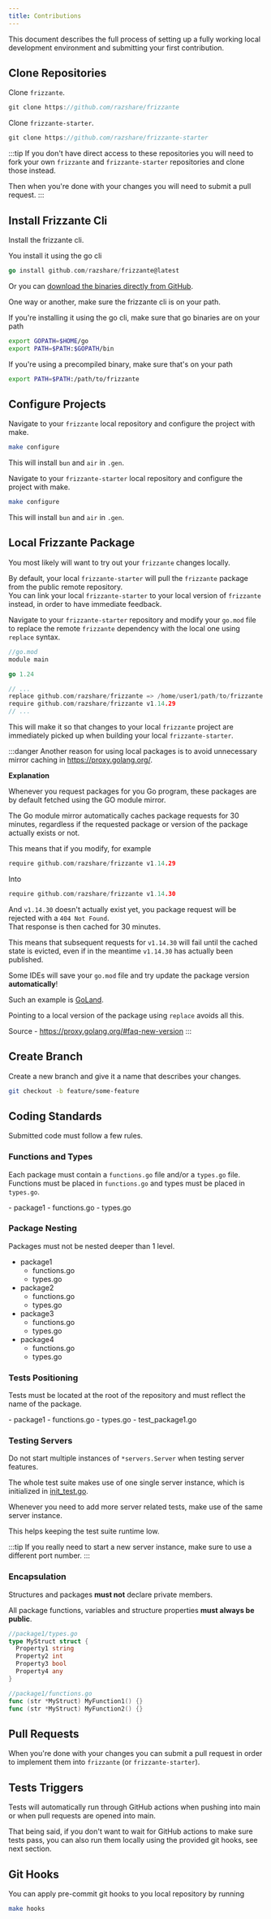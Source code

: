 ```yaml
---
title: Contributions
---
```



This document describes the full process of setting up a fully working local development environment and submitting your first contribution.

## Clone Repositories

Clone `frizzante`.

```go
git clone https://github.com/razshare/frizzante
```

Clone `frizzante-starter`.

```go
git clone https://github.com/razshare/frizzante-starter
```

:::tip
If you don't have direct access to these repositories you will need to fork your own `frizzante` and `frizzante-starter` repositories and clone those instead.

Then when you're done with your changes you will need to submit a pull request.
:::

## Install Frizzante Cli

Install the frizzante cli.

You install it using the go cli

```go
go install github.com/razshare/frizzante@latest
```

Or you can [download the binaries directly from GitHub](https://github.com/razshare/frizzante/releases).

One way or another, make sure the frizzante cli is on your path.

If you're installing it using the go cli, make sure that go binaries are on your path

```sh
export GOPATH=$HOME/go
export PATH=$PATH:$GOPATH/bin
```

If you're using a precompiled binary, make sure that's on your path

```sh
export PATH=$PATH:/path/to/frizzante
```

## Configure Projects

Navigate to your `frizzante` local repository and configure the project with make.

```sh
make configure
```

This will install `bun` and `air` in `.gen`.

Navigate to your `frizzante-starter` local repository and configure the project with make.

```sh
make configure
```

This will install `bun` and `air` in `.gen`.

## Local Frizzante Package

You most likely will want to try out your `frizzante` changes locally.

By default, your local `frizzante-starter` will pull the `frizzante` package from the public remote repository.\
You can link your local `frizzante-starter` to your local version of `frizzante` instead, in order to have immediate feedback.

Navigate to your `frizzante-starter` repository and modify your `go.mod` file to replace the remote `frizzante` dependency with the local one using `replace` syntax.


```go
//go.mod
module main

go 1.24

// ...
replace github.com/razshare/frizzante => /home/user1/path/to/frizzante
require github.com/razshare/frizzante v1.14.29
// ...
```

This will make it so that changes to your local `frizzante` project are immediately picked up when building your local `frizzante-starter`.

:::danger
Another reason for using local packages is to avoid unnecessary mirror caching in https://proxy.golang.org/.

**Explanation**

Whenever you request packages for you Go program, these packages are by default fetched using the GO module mirror.

The Go module mirror automatically caches package requests for 30 minutes, regardless if the requested package or version of the package actually exists or not.

This means that if you modify, for example

```go
require github.com/razshare/frizzante v1.14.29
```

Into

```go
require github.com/razshare/frizzante v1.14.30
```

And `v1.14.30` doesn't actually exist yet, you package request will be rejected with a `404 Not Found`.\
That response is then cached for 30 minutes.

This means that subsequent requests for `v1.14.30` will fail until the cached state is evicted, even if in the meantime `v1.14.30` has actually been published.

Some IDEs will save your `go.mod` file and try update the package version **automatically**!

Such an example is [GoLand](https://www.jetbrains.com/go).

Pointing to a local version of the package using `replace` avoids all this.

Source - https://proxy.golang.org/#faq-new-version
:::

## Create Branch

Create a new branch and give it a name that describes your changes.

```sh
git checkout -b feature/some-feature
```

## Coding Standards

Submitted code must follow a few rules.

### Functions and Types

Each package must contain a `functions.go` file and/or a `types.go` file.
Functions must be placed in `functions.go` and types must be placed in `types.go`.

<FileTree>
  - package1
    - functions.go
    - types.go
</FileTree>

### Package Nesting

Packages must not be nested deeper than 1 level.
<FileTree>
  - package1
    - functions.go
    - types.go
  - package2
    - functions.go
    - types.go
  - package3
    - functions.go
    - types.go
  - package4
    - functions.go
    - types.go
</FileTree>

### Tests Positioning

Tests must be located at the root of the repository and must reflect the name of the package.

<FileTree>
  - package1
    - functions.go
    - types.go
  - test_package1.go
</FileTree>

### Testing Servers

Do not start multiple instances of `*servers.Server` when testing server features.

The whole test suite makes use of one single server instance, which is initialized in [init_test.go](https://github.com/razshare/frizzante/blob/main/init_test.go).

Whenever you need to add more server related tests, make use of the same server instance.

This helps keeping the test suite runtime low.

:::tip
If you really need to start a new server instance, make sure to use a different port number.
:::

### Encapsulation

Structures and packages **must not** declare private members. 

All package functions, variables and structure properties **must always be public**.

```go
//package1/types.go
type MyStruct struct {
  Property1 string
  Property2 int
  Property3 bool
  Property4 any
}
```

```go
//package1/functions.go
func (str *MyStruct) MyFunction1() {}
func (str *MyStruct) MyFunction2() {}
```

## Pull Requests

When you're done with your changes you can submit a pull request in order to implement them into `frizzante` (or `frizzante-starter`).

## Tests Triggers

Tests will automatically run through GitHub actions when pushing into main or when pull requests are opened into main.

That being said, if you don't want to wait for GitHub actions to make sure tests pass, you can also run them locally using the provided git hooks, see next section.

### 

## Git Hooks

You can apply pre-commit git hooks to you local repository by running

```sh
make hooks
```